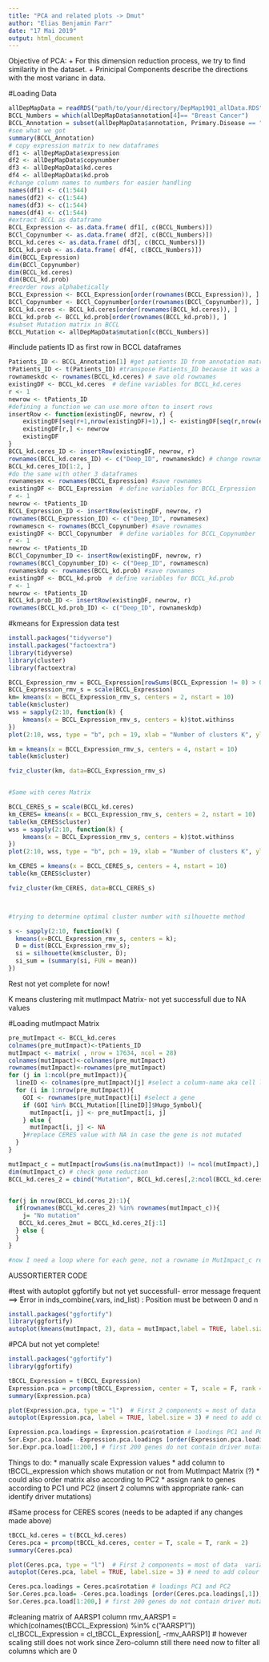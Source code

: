 ```yaml
---
title: "PCA and related plots -> Dmut"
author: "Elias Benjamin Farr"
date: "17 Mai 2019"
output: html_document
---
```

Objective of PCA:
  + For this dimension reduction process, we try to find similarity in the dataset.
  + Prinicipal Components describe the directions with the most varianc in data.
  
#Loading Data
```r
allDepMapData = readRDS("path/to/your/directory/DepMap19Q1_allData.RDS")
BCCL_Numbers = which(allDepMapData$annotation[4]== "Breast Cancer") 
BCCL_Annotation = subset(allDepMapData$annotation, Primary.Disease == "Breast Cancer")
#see what we got
summary(BCCL_Annotation)
# copy expression matrix to new dataframes
df1 <- allDepMapData$expression
df2 <- allDepMapData$copynumber
df3 <- allDepMapData$kd.ceres
df4 <- allDepMapData$kd.prob
#change column names to numbers for easier handling
names(df1) <- c(1:544)
names(df2) <- c(1:544)
names(df3) <- c(1:544)
names(df4) <- c(1:544)
#extract BCCL as dataframe
BCCL_Expression <- as.data.frame( df1[, c(BCCL_Numbers)])
BCCl_Copynumber <- as.data.frame( df2[, c(BCCL_Numbers)])
BCCL_kd.ceres <- as.data.frame( df3[, c(BCCL_Numbers)])
BCCL_kd.prob <- as.data.frame( df4[, c(BCCL_Numbers)])
dim(BCCL_Expression)
dim(BCCl_Copynumber)
dim(BCCL_kd.ceres)
dim(BCCL_kd.prob)
#reorder rows alphabetically
BCCL_Expression <- BCCL_Expression[order(rownames(BCCL_Expression)), ]
BCCl_Copynumber <- BCCl_Copynumber[order(rownames(BCCl_Copynumber)), ]
BCCL_kd.ceres <- BCCL_kd.ceres[order(rownames(BCCL_kd.ceres)), ]
BCCL_kd.prob <- BCCL_kd.prob[order(rownames(BCCL_kd.prob)), ]
#subset Mutation matrix in BCCL
BCCL_Mutation <- allDepMapData$mutation[c(BCCL_Numbers)]
```

#include patients ID as first row in BCCL dataframes
```r
Patients_ID <- BCCL_Annotation[1] #get patients ID from annotation matrix
tPatients_ID <- t(Patients_ID) #transpose Patients_ID because it was a column and we want to insert it as row
rownameskdc <- rownames(BCCL_kd.ceres) # save old rownames
existingDF <- BCCL_kd.ceres  # define variables for BCCL_kd.ceres
r <- 1
newrow <- tPatients_ID
#defining a function we can use more often to insert rows
insertRow <- function(existingDF, newrow, r) { 
    existingDF[seq(r+1,nrow(existingDF)+1),] <- existingDF[seq(r,nrow(existingDF)),]
    existingDF[r,] <- newrow
    existingDF
}
BCCL_kd.ceres_ID <- insertRow(existingDF, newrow, r)
rownames(BCCL_kd.ceres_ID) <- c("Deep_ID", rownameskdc) # change rownames back 
BCCL_kd.ceres_ID[1:2, ]
#do the same with other 3 dataframes
rownamesex <- rownames(BCCL_Expression) #save rownames
existingDF <- BCCL_Expression  # define variables for BCCL_Erpression
r <- 1
newrow <- tPatients_ID
BCCL_Expression_ID <- insertRow(existingDF, newrow, r)
rownames(BCCL_Expression_ID) <- c("Deep_ID", rownamesex)
rownamescn <- rownames(BCCl_Copynumber) #save rownames
existingDF <- BCCl_Copynumber  # define variables for BCCL_Copynumber
r <- 1
newrow <- tPatients_ID
BCCl_Copynumber_ID <- insertRow(existingDF, newrow, r)
rownames(BCCl_Copynumber_ID) <- c("Deep_ID", rownamescn)
rownameskdp <- rownames(BCCL_kd.prob) #save rownames
existingDF <- BCCL_kd.prob  # define variables for BCCL_kd.prob
r <- 1
newrow <- tPatients_ID
BCCL_kd.prob_ID <- insertRow(existingDF, newrow, r)
rownames(BCCL_kd.prob_ID) <- c("Deep_ID", rownameskdp)
```


#kmeans for Expression data test
```r
install.packages("tidyverse")
install.packages("factoextra")
library(tidyverse)
library(cluster)
library(factoextra)

BCCL_Expression_rmv = BCCL_Expression[rowSums(BCCL_Expression != 0) > 0, ]
BCCL_Expression_rmv_s = scale(BCCL_Expression)
km= kmeans(x = BCCL_Expression_rmv_s, centers = 2, nstart = 10)
table(km$cluster)
wss = sapply(2:10, function(k) {
    kmeans(x = BCCL_Expression_rmv_s, centers = k)$tot.withinss
})
plot(2:10, wss, type = "b", pch = 19, xlab = "Number of clusters K", ylab = "Total within-clusters sum of squares") # optimal number 4 clusters

km = kmeans(x = BCCL_Expression_rmv_s, centers = 4, nstart = 10)
table(km$cluster)

fviz_cluster(km, data=BCCL_Expression_rmv_s)


#Same with ceres Matrix

BCCL_CERES_s = scale(BCCL_kd.ceres)
km_CERES= kmeans(x = BCCL_Expression_rmv_s, centers = 2, nstart = 10)
table(km_CERES$cluster)
wss = sapply(2:10, function(k) {
    kmeans(x = BCCL_Expression_rmv_s, centers = k)$tot.withinss
})
plot(2:10, wss, type = "b", pch = 19, xlab = "Number of clusters K", ylab = "Total within-clusters sum of squares") # optimal number 4 

km_CERES = kmeans(x = BCCL_CERES_s, centers = 4, nstart = 10)
table(km_CERES$cluster)

fviz_cluster(km_CERES, data=BCCL_CERES_s)



#trying to determine optimal cluster number with silhouette method

s <- sapply(2:10, function(k) {
  kmeans(x=BCCL_Expression_rmv_s, centers = k);
  D = dist(BCCL_Expression_rmv_s);
  si = silhouette(km$cluster, D);
  si_sum = (summary(si, FUN = mean))
})

```


Rest not yet complete for now!


K means clustering mit mutImpact Matrix- not yet successfull due to NA values 

#Loading mutImpact Matrix

```r
pre_mutImpact <- BCCL_kd.ceres
colnames(pre_mutImpact)<-tPatients_ID
mutImpact <- matrix( , nrow = 17634, ncol = 28)
colnames(mutImpact)<-colnames(pre_mutImpact)
rownames(mutImpact)<-rownames(pre_mutImpact)
for (j in 1:ncol(pre_mutImpact)){
  lineID <- colnames(pre_mutImpact)[j] #select a column-name aka cell line
  for (i in 1:nrow(pre_mutImpact)){
    GOI <- rownames(pre_mutImpact)[i] #select a gene
    if (GOI %in% BCCL_Mutation[[lineID]]$Hugo_Symbol){
      mutImpact[i, j] <- pre_mutImpact[i, j]
    } else {
      mutImpact[i, j] <- NA
    }#replace CERES value with NA in case the gene is not mutated
  }
}

mutImpact_c = mutImpact[rowSums(is.na(mutImpact)) != ncol(mutImpact),] # remove all genes withall NA values
dim(mutImpact_c) # check gene reduction 
BCCL_kd.ceres_2 = cbind("Mutation", BCCL_kd.ceres[,2:ncol(BCCL_kd.ceres)]) # insert new column


for(j in nrow(BCCL_kd.ceres_2):1){
  if(rownames(BCCL_kd.ceres_2) %in% rownames(mutImpact_c)){
    j= "No mutation"
   BCCL_kd.ceres_2mut = BCCL_kd.ceres_2[j:1]
  } else {
  }
}

#now I need a loop where for each gene, not a rowname in MutImpact_c replace "mutation" with "No mutation"

```






AUSSORTIERTER CODE

#test with autoplot ggfortify but not yet successfull- error message frequent ==> Error in inds_combine(.vars, ind_list) : Position must be between 0 and n
```r
install.packages("ggfortify")
library(ggfortify)
autoplot(kmeans(mutImpact, 2), data = mutImpact,label = TRUE, label.size = 3, frame = TRUE)

```


#PCA but not yet complete!
``` r
install.packages("ggfortify")
library(ggfortify)

tBCCL_Expression = t(BCCL_Expression)
Expression.pca = prcomp(tBCCL_Expression, center = T, scale = F, rank = 2)  # scaling not possible due to zeros # rank = 2 since only interested in first 2 PCA components 
summary(Expression.pca)

plot(Expression.pca, type = "l")  # First 2 components = most of data  variability using Elbow-method 
autoplot(Expression.pca, label = TRUE, label.size = 3) # need to add colour based on whether driver mutation or not

Expression.pca.loadings = Expression.pca$rotation # laodings PC1 and PC2
Sor.Expr.pca.load= -Expression.pca.loadings [order(Expression.pca.loadings[,1], Expression.pca.loadings[,2]),] #managed to order PC1 column according to size (PC2 not yet)
Sor.Expr.pca.load[1:200,] # first 200 genes do not contain driver mutations - perhaps assign rank

```


Things to do: 
* manually scale Expression values 
* add column to tBCCL_expression which shows mutation or not from  MutImpact Matrix (?) 
* could also order matrix also according to PC2
* assign rank to genes according to PC1 und PC2 (insert 2 columns with appropriate rank- can identify driver mutations)

#Same process for CERES scores (needs to be adapted if any changes made above)

```r
tBCCL_kd.ceres = t(BCCL_kd.ceres)
Ceres.pca = prcomp(tBCCL_kd.ceres, center = T, scale = T, rank = 2)  
summary(Ceres.pca)

plot(Ceres.pca, type = "l")  # First 2 components = most of data  variability using Elbow-method 
autoplot(Ceres.pca, label = TRUE, label.size = 3) # need to add colour based on whether driver mutation or not

Ceres.pca.loadings = Ceres.pca$rotation # loadings PC1 and PC2
Sor.Ceres.pca.load= -Ceres.pca.loadings [order(Ceres.pca.loadings[,1]),] #managed to order PC1 column according to size (PC2 not yet)
Sor.Ceres.pca.load[1:200,] # first 200 genes do not contain driver mutations - perhaps assign rank
```

#cleaning matrix of AARSP1 column
rmv_AARSP1 = which(colnames(tBCCL_Expression) %in% c("AARSP1")) 
cl_tBCCL_Expression = cl_tBCCL_Expression[, -rmv_AARSP1] # however scaling still does not work since Zero-column still there need now to filter all columns which are 0

